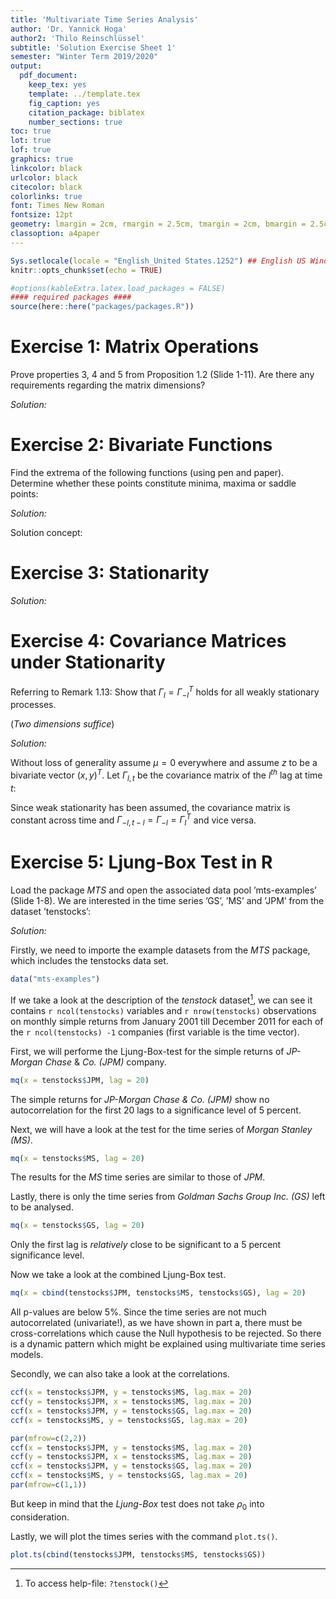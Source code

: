 ```yaml
---
title: 'Multivariate Time Series Analysis'
author: 'Dr. Yannick Hoga'
author2: 'Thilo Reinschlüssel'
subtitle: 'Solution Exercise Sheet 1'
semester: "Winter Term 2019/2020"
output:
  pdf_document:
    keep_tex: yes
    template: ../template.tex
    fig_caption: yes
    citation_package: biblatex
    number_sections: true
toc: true
lot: true
lof: true
graphics: true
linkcolor: black
urlcolor: black
citecolor: black
colorlinks: true
font: Times New Roman
fontsize: 12pt
geometry: lmargin = 2cm, rmargin = 2.5cm, tmargin = 2cm, bmargin = 2.5cm
classoption: a4paper
---
```


```r
Sys.setlocale(locale = "English_United States.1252") ## English US Windows
knitr::opts_chunk$set(echo = TRUE)

#options(kableExtra.latex.load_packages = FALSE)
#### required packages ####
source(here::here("packages/packages.R"))
```

# Exercise 1: Matrix Operations


Prove properties 3, 4 and 5 from Proposition 1.2 (Slide 1-11). Are there any requirements regarding
the matrix dimensions?

_Solution:_ \

\begin{itemize}
    \item[i)] Property 3: $(A \otimes B)(F \otimes G) = (AF) \otimes (BG)$
    \begin{align*}
      \text{Let} \ A & = 
      \begin{pmatrix}
      a_{11} & \ldots & a_{1q}\\
      \vdots & \ddots & \vdots \\
      a_{p1} & \ldots & a_{pq}\\
      \end{pmatrix}
      \text{and} \ F = 
      \begin{pmatrix}
      f_{11} & \ldots & f_{1n}\\
      \vdots & \ddots & \vdots \\
      f_{m1} & \ldots & f_{mn}\\
      \end{pmatrix},\\
      \text{hence} (A \otimes B) & = 
      \begin{pmatrix}
      a_{11}B & \ldots & a_{1q}B\\
      \vdots & \ddots & \vdots \\
      a_{p1}B & \ldots & a_{pq}B\\
      \end{pmatrix}
      \text{and} \ (F \otimes G) \ \text{analogously}. 
    \end{align*}
    \begin{align*}
    (A \otimes B)(F \otimes G) & = 
    \begin{pmatrix}
      a_{11}B & \ldots & a_{1q}B\\
      \vdots & \ddots & \vdots \\
      a_{p1}B & \ldots & a_{pq}B\\
    \end{pmatrix}
    \begin{pmatrix}
      f_{11}G & \ldots & f_{1n}G\\
      \vdots & \ddots & \vdots \\
      f_{m1}G & \ldots & f_{mn}G\\
    \end{pmatrix}\\
    & = 
    \begin{pmatrix}
      (a_{11}B f_{11}G +\ldots + a_{1q}B f_{m1}G) & \ldots & (a_{11}B f_{1n}G +\ldots + a_{1q}B f_{mn}G)\\
      \vdots & \ddots & \vdots \\
      (a_{p1}B f_{11}G +\ldots + a_{pq}B f_{m1}G) & \ldots & (a_{p1}B f_{1n}G +\ldots + a_{pq}B f_{mn}G)\\
    \end{pmatrix}\\
     & = 
    \begin{pmatrix}
      (a_{11} f_{11} +\ldots + a_{1q} f_{m1}) & \ldots & (a_{11} f_{1n} +\ldots + a_{1q} f_{mn})\\
      \vdots & \ddots & \vdots \\
      (a_{p1} f_{11} +\ldots + a_{pq} f_{m1}) & \ldots & (a_{p1} f_{1n} +\ldots + a_{pq} f_{mn})\\
    \end{pmatrix} \otimes (BG) \\
    \end{align*}
    \begin{align*}
    & = 
    \begin{pmatrix}
      \sum_{i = 1}^{q = m} a_{1i} f_{i1} & \ldots &  \sum_{i = 1}^{q = m} a_{1i} f_{1i} \\
      \vdots & \ddots & \vdots \\
      \sum_{i = 1}^{q = m} a_{pi} f_{i1} & \ldots & \sum_{i = 1}^{q = m} a_{pi} f_{in}\\
    \end{pmatrix} \otimes (BG) \qquad \quad \\
    & = (AF) \otimes (BG) 
    \end{align*}
    Dimensions: 
      \begin{table}[h]
      \centering
      \begin{tabular}{|l|l|}
        \hline
          $A: p \times q$ & $F: m \times n$ \\ \hline
          $B: c \times d$ & $G: h \times k$ \\ \hline
      \end{tabular}
      \end{table}
    \begin{itemize}
      \item[$\Rightarrow$] $dim(A \otimes B) = pc \times qd, dim(F \otimes G) = mh \times kn$
    \end{itemize}
    \item[ii)] Property 4: $(A \otimes B)^{-1} = A^{-1} \otimes B^{-1}$ \\
    $\Rightarrow$ Claim and verify \\
    The inverse is defined as following: \\
    $(A \otimes B)(A \otimes B)^{-1} = I$, where $I$ is the identitiy matrix.\\
    Then $(A \otimes B)(A^{-1} \otimes B^{-1}) = I$ must hold if the claim was true.\\
    We know from Property 3 that $(A \otimes B)(A^{-1} \otimes B^{-1}) = (AA^{-1} \otimes BB^{-1}) =  I \otimes I = I$. \\
    Dimensions: $A$ and $B$ must be non-singular square matrices.
    \item[iii)] Property 3: $\tr(A \otimes C ) = \tr(A) \cdot \tr( C)$ for square matrices $A$ and $C$
    \begin{align*}
      \tr(A \otimes C) = 
      \tr 
      \begin{pmatrix}
        a_{11}C & \ldots & a_{1n}C \\
        \vdots & \ddots & \vdots \\
        a_{n1}C & \ldots & a_{nn}C
      \end{pmatrix}
      = \sum_{i = 1}^{n}\left( a_{ii} \tr(C) \right) = \tr(C) \sum_{i=1}^{n} a_{ii} = \tr(C) \tr(A)
    \end{align*}
\end{itemize}

# Exercise 2: Bivariate Functions

Find the extrema of the following functions (using pen and paper). Determine whether these points constitute minima, maxima or saddle points:

\begin{itemize}
    \item[a)] $f(x,y) = (x -2)^2 + (y -5)^2 + xy$
    \item[b)] $g(x,y) = (x -1)^2 - (4y + 1)^2$
\end{itemize}

_Solution:_ 

Solution concept:
\begin{enumerate}
    \item FOC: first derivatives $\overset{!}{=} 0$
    \item SOC: Inspect the Hessian matrix
    \begin{itemize}
      \item[$\Rightarrow$] $f_{xx}, f_{yy} < (>) \ 0$ for maxima (minima), but also $f_{xy}, f_{yx}$ matter. Ultimatley, eigenvalues are needed to judge correctly in complex situations. 
    \end{itemize}
\end{enumerate}


\begin{itemize}
    \item[a)] $f(x,y) = (x -2)^2 + (y -5)^2 + xy$
    \begin{align*}
      f(x,y) & = (x -2)^2 + (y - 5)^2 + xy\\
      & \\
      \dfrac{\partial f(x,y)}{\partial x} & = 2(x -2) + y \overset{!}{=} 0 \\
      \dfrac{\partial f(x,y)}{\partial y} & = 2(y -5) + x \overset{!}{=} 0 
    \end{align*}
    \begin{itemize}
      \item Solving the equation system yields:
    \end{itemize}
    \begin{align*}
      x = 2 -\dfrac{y}{2} \Rightarrow 2y - 10 + 2 - \dfrac{y}{2} = 0 &\Rightarrow y^{*} = \dfrac{16}{3} \\
      &\Rightarrow x^{*} = 2 -\dfrac{16}{3 \cdot 2} = - \dfrac{2}{3}
    \end{align*}
    \begin{itemize}
      \item Evaluating the Hessian matrix:
    \end{itemize}
    \begin{align*}
      \dfrac{\partial f(x,y)}{\partial x^2} = 2 \qquad  \dfrac{\partial f(x,y)}{\partial xy} = 1 \\
      \dfrac{\partial f(x,y)}{\partial yx} = 1  \qquad  \dfrac{\partial f(x,y)}{\partial y^2} = 2\\
      \Rightarrow H = 
      \begin{pmatrix}
        2 & 1 \\
        1 & 2
      \end{pmatrix}
    \end{align*}
    \begin{itemize}
      \item[1.] $f_{xx}, f_{yy} > 0 \Rightarrow$ Minimum is possible.
      \item[2.] $\left| H(x,y) \right|_{x = x^{*}, y = y^{*}} = 2 \cdot 2 - 1 \cdot 1 = 3 \; \Rightarrow$ That constitutes a minimum.
      \item[3.] $\lambda_1 = 3, \lambda_2 = 1 \; \Rightarrow$ Both eigenvalues are positive which is not surpising since the determinant is also positive.
      \item[$\Rightarrow$] \underline{\textit{Note}} that 1. and 2. are sufficient arguments in this case where $\left| H(x,y) \right|$ is \underline{positive definite}. 
    \end{itemize}
    \item[b)] $g(x,y) = (x -1)^2 - (4y + 1)^2$
    \begin{align*}
      g(x,y) & = (x -1)^2 + (4y - 1)^2\\
      & \\
      \dfrac{\partial g(x,y)}{\partial x} & = 2(x - 1) \overset{!}{=} 0 \Leftrightarrow x^{*} = 1 \\
      \dfrac{\partial g(x,y)}{\partial y} & = - 2 \cdot 4 (4y + 1) + x \overset{!}{=} 0 \Leftrightarrow y^{*} = - \dfrac{1}{4} 
    \end{align*}
    \begin{itemize}
      \item Evaluating the Hessian matrix:
    \end{itemize}
    \begin{align*}
    	\begin{matrix}
      \dfrac{\partial g(x,y)}{\partial x^2} = 2 \qquad  & \dfrac{\partial g(x,y)}{\partial xy} = 0 \\
      \dfrac{\partial g(x,y)}{\partial yx} = 0  \qquad  & \dfrac{\partial g(x,y)}{\partial y^2} = -32
      \end{matrix}\\
      \Rightarrow \left| H \right|_{x = 1, y = - 0,25} = 
      \begin{pmatrix}
        2 & 0 \\
        0 & -32
      \end{pmatrix}
    \end{align*}
    \begin{itemize}
      \item[1.] $f_{xx}, f_{yy} < 0 \; \Rightarrow$ No clear minimum or maximum.
      \item[2.] $|H| = 2 \cdot (-32) - 0 \cdot 0 = - 64 < 0 \; \Rightarrow$ Indicates a saddle point in the case of two variables.
      \item[3.] $\lambda_1 = 2, \lambda_2 = -32 \; \Rightarrow$ One postive eigenvalue, one negative eigenvalue is sufficient for a saddle point.  
    \end{itemize}
\end{itemize}

# Exercise 3:  Stationarity

\begin{itemize}
    \item[a)] Are weakly stationary processes always strictly stationary? Construct an example to support your argument.
    \item[b)] Is weak stationarity a necessary condition for strict stationarity? Bring an example.
    \item[] \textit{Hint: How many moments does a distribution require?}
\end{itemize}

_Solution:_ 

\begin{itemize}
    \item[a)] No. A time series of length $T$ drawing from $N(0, 1)$ for $t \in \left[0, \dfrac{T}{2} \right]$ and drawing from Student’s $t$-distribution for $t \in \left(\dfrac{T}{2}, T \right]$ has a constant mean $\mu = 0$ and variance $\sigma^2 = 1$, but the kurtosis ($4^{th}$ moment) changes throughout time. In consequence the joint distribution of a subsequence $x_{t-p}, \ldots , x_{t+p}$ is not independent of $t$. Therefore it is not strictly stationary
    \item[b)] No. Take the Cauchy distribution as an example: $f(x) = \dfrac{1}{\pi} \cdot \dfrac{s}{s^2 + (x -t)^2}$. Any $i.i.d.$ sample from this distribution would be obviously strictly stationary. Yet this distribution has no existing moments at all (the integral diverges), hence it cannot exhibit a constant expected value or variance over time. Therefore it is only strictly stationary, but not weakly stationary! (Other example: $t_1$ distribution, where only the mean but not the variance exists).
\end{itemize}

# Exercise 4:  Covariance Matrices under Stationarity

Referring to Remark 1.13: Show that $\Gamma_l = \Gamma^{T}_{-l}$ holds for all weakly stationary processes.

(_Two dimensions suffice_)

_Solution:_ 

Without loss of generality assume $\mu = 0$ everywhere and assume $z$ to be a bivariate
vector $(x,y)^T$. Let $\Gamma_{l,t}$ be the covariance matrix of the $l^{th}$ lag at time $t$:

\begin{align*}
\Gamma_{l,t} = 
\begin{bmatrix}
  \mathbb{E}(x_t \cdot x_{t-l}) & \mathbb{E}(x_t \cdot y_{t-l}) \\
  \mathbb{E}(y_t \cdot x_{t-l}) & \mathbb{E}(y_t \cdot y_{t-l}) \\
\end{bmatrix}
\quad \text{and} \quad 
\Gamma_{l,t}^{T} = 
\begin{bmatrix}
  \mathbb{E}(x_{t-l} \cdot x_t ) & \mathbb{E}(x_{t-l} \cdot y_t) \\
  \mathbb{E}(y_{t-l} \cdot x_t  ) & \mathbb{E}( y_{t-l} \cdot y_t) \\
\end{bmatrix}
= \Gamma_{-l, t- l}
\end{align*}

Since weak stationarity has been assumed, the covariance matrix is constant across time and $\Gamma_{-l, t- l} = \Gamma_{-l} = \Gamma_{l}^{T}$ and vice versa.

# Exercise 5: Ljung-Box Test in R

Load the package _MTS_ and open the associated data pool ’mts-examples’ (Slide 1-8). We are interested in the time series ’GS’, ’MS’ and ’JPM’ from the dataset ’tenstocks’:

\begin{itemize}
  \item[a)] First apply the Ljung-Box test on each time series individually. What do the results imply?
  \item[b)] Now apply the multivariate Ljung-Box test on all three time series together. Compare the results with those from the univariate test and comment on it.
\end {itemize}

_Solution:_ 

Firstly, we need to importe the example datasets from the _MTS_ package, which includes the tenstocks data set. 
```r
data("mts-examples")
```

If we take a look at the description of the _tenstock_ dataset^[To access help-file: `?tenstock()`], we can see it contains `r ncol(tenstocks)` variables and `r nrow(tenstocks)` observations on  monthly simple returns from January 2001 till December 2011 for each of the `r ncol(tenstocks) -1` companies (first variable is the time vector).   

\begin{itemize}
  \item[a)] First apply the Ljung-Box test on each time series individually. What do the results imply?
\end {itemize}

First, we will performe the Ljung-Box-test for the simple returns of _JP-Morgan Chase_ & _Co. (JPM)_ company. 

```r
mq(x = tenstocks$JPM, lag = 20) 
```

\FloatBarrier
The simple returns for _JP-Morgan Chase & Co. (JPM)_ show no autocorrelation for the first 20 lags to a significance level of 5 percent.   

Next, we will have a look at the test for the time series of _Morgan Stanley (MS)_.
\FloatBarrier

```r
mq(x = tenstocks$MS, lag = 20) 
```

The results for the _MS_ time series are similar to those of _JPM_.


Lastly, there is only the time series from _Goldman Sachs Group Inc. (GS)_ left to be analysed. 

```r
mq(x = tenstocks$GS, lag = 20)
```

Only the first lag is _relatively_ close to be significant to a 5 percent significance level.

\begin{itemize}
  \item[b)] Now apply the multivariate Ljung-Box test on all three time series together. Compare the results with those from the univariate test and comment on it.
\end {itemize}

Now we take a look at the combined Ljung-Box test. 

```r
mq(x = cbind(tenstocks$JPM, tenstocks$MS, tenstocks$GS), lag = 20)
```

All p-values are below 5%. Since the time series are not much autocorrelated (univariate!), as we have shown in part a, there must be cross-correlations which cause the Null hypothesis to be rejected. So there is a dynamic pattern which might be explained using multivariate time series models.

Secondly, we can also take a look at the correlations. 

```r
ccf(x = tenstocks$JPM, y = tenstocks$MS, lag.max = 20)
ccf(y = tenstocks$JPM, x = tenstocks$MS, lag.max = 20) 
ccf(x = tenstocks$JPM, y = tenstocks$GS, lag.max = 20)
ccf(x = tenstocks$MS, y = tenstocks$GS, lag.max = 20)
```

```r
par(mfrow=c(2,2))
ccf(x = tenstocks$JPM, y = tenstocks$MS, lag.max = 20)
ccf(y = tenstocks$JPM, x = tenstocks$MS, lag.max = 20) 
ccf(x = tenstocks$JPM, y = tenstocks$GS, lag.max = 20)
ccf(x = tenstocks$MS, y = tenstocks$GS, lag.max = 20)
par(mfrow=c(1,1))
```

But keep in mind that the _Ljung-Box_ test does not take $\rho_0$ into consideration.

Lastly, we will plot the times series with the command `plot.ts()`.  

```r
plot.ts(cbind(tenstocks$JPM, tenstocks$MS, tenstocks$GS)) 
```

